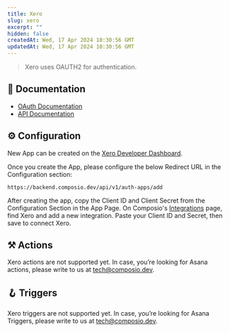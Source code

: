 ```yaml
---
title: Xero
slug: xero
excerpt: ""
hidden: false
createdAt: Wed, 17 Apr 2024 10:30:56 GMT
updatedAt: Wed, 17 Apr 2024 10:30:56 GMT
--- 
```

> Xero uses OAUTH2 for authentication.
## 📔 Documentation

- [OAuth Documentation](https://developer.xero.com/documentation/oauth2/)
- [API Documentation](https://developer.xero.com/documentation/api/api-overview)

## ⚙️ Configuration

<Tip>New App can be created on the [Xero Developer Dashboard](https://developer.xero.com/app/manage).</Tip>

Once you create the App, please configure the below Redirect URL in the Configuration section:


```
https://backend.composio.dev/api/v1/auth-apps/add
```

After creating the app, copy the Client ID and Client Secret from the Configuration Section in the App Page. On Composio's [Integrations](https://app.composio.dev/apps) page, find Xero and add a new integration. Paste your Client ID and Secret, then save to connect Xero.


## ⚒️ Actions

Xero actions are not supported yet. In case, you’re looking for Asana actions, please write to us at tech@composio.dev.

## 🪝 Triggers

Xero triggers are not supported yet. In case, you’re looking for Asana Triggers, please write to us at tech@composio.dev.
